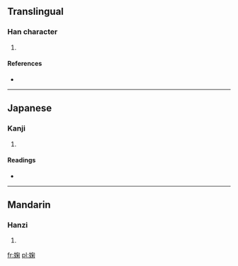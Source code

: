 ==Translingual==

===Han character===
{{Han char|rn=38|rad=女|as=08|sn=11|four=|canj=女心火木 (VPFD)}}

# {{defn|Han|sort=女08}}

====References====
* {{Han ref|kx=0264.050|dkj=06389|hdz=21060.150|uh=5A45|ud=23109}}

----

==Japanese==

===Kanji===
{{ja-kanji|grade=|rs=女08}}

# {{defn|Japanese|sort=女08}}

====Readings====
* {{ja-readings|on=[[きく]] (kiku), [[こく]] (koku)|kun=[[あざな]] (azana)}}

----

==Mandarin==

===Hanzi===
{{cmn-hanzi|pin=[[jú]] ([[ju2]])|wg=chü<sup>2</sup>}}

# {{defn|Mandarin|sort=女08}}

[[fr:婅]]
[[pl:婅]]